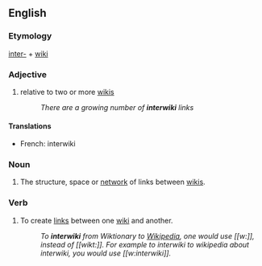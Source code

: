 {{selfref|For interwiki related to the Wikimedia projects, see [[Wikipedia:Interwikimedia link]].}}
{{wikipedia}}
==English==

===Etymology===
[[inter-]] + [[wiki]]

===Adjective===
{{en-adj|-}}

# {{wjargon}} relative to two or more [[wiki]]s
#:''There are a growing number of '''interwiki''' links''

====Translations====
*French: interwiki

===Noun===
{{en-noun}}

# {{wjargon}} The structure, space or [[network]] of links between [[wiki]]s.

===Verb===
{{en-verb|interwikis|interwikiing|interwikied}}

# {{wjargon}} To create [[link]]s between one [[wiki]] and another.
#:''To '''interwiki''' from Wiktionary to [[Wikipedia]], one would use <nowiki>[[w:]]</nowiki>, instead of <nowiki>[[wikt:]]</nowiki>.  For example to interwiki to wikipedia about interwiki, you would use <nowiki>[[w:interwiki]]</nowiki>.''